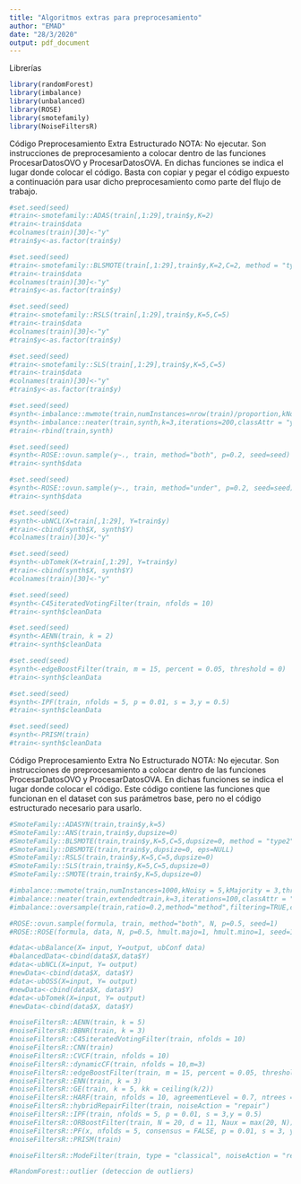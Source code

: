 ```yaml
---
title: "Algoritmos extras para preprocesamiento"
author: "EMAD"
date: "28/3/2020"
output: pdf_document
---
```


Librerías
```r
library(randomForest)
library(imbalance)
library(unbalanced)
library(ROSE)
library(smotefamily)
library(NoiseFiltersR)
```

Código Preprocesamiento Extra Estructurado
NOTA: No ejecutar. Son instrucciones de preprocesamiento a colocar dentro de las funciones ProcesarDatosOVO y ProcesarDatosOVA. En dichas funciones se indica el lugar donde colocar el código. Basta con copiar y pegar el código expuesto a continuación para usar dicho preprocesamiento como parte del flujo de trabajo.
```r
#set.seed(seed)
#train<-smotefamily::ADAS(train[,1:29],train$y,K=2)
#train<-train$data
#colnames(train)[30]<-"y"
#train$y<-as.factor(train$y)

#set.seed(seed)
#train<-smotefamily::BLSMOTE(train[,1:29],train$y,K=2,C=2, method = "type1")
#train<-train$data
#colnames(train)[30]<-"y"
#train$y<-as.factor(train$y)

#set.seed(seed)
#train<-smotefamily::RSLS(train[,1:29],train$y,K=5,C=5)
#train<-train$data
#colnames(train)[30]<-"y"
#train$y<-as.factor(train$y)

#set.seed(seed)
#train<-smotefamily::SLS(train[,1:29],train$y,K=5,C=5)
#train<-train$data
#colnames(train)[30]<-"y"
#train$y<-as.factor(train$y)

#set.seed(seed)
#synth<-imbalance::mwmote(train,numInstances=nrow(train)/proportion,kNoisy = 5,kMajority =3 ,threshold = 5,cmax = 2,cclustering = 3,classAttr = "y")
#synth<-imbalance::neater(train,synth,k=3,iterations=200,classAttr = "y")
#train<-rbind(train,synth)

#set.seed(seed)
#synth<-ROSE::ovun.sample(y~., train, method="both", p=0.2, seed=seed)
#train<-synth$data

#set.seed(seed)
#synth<-ROSE::ovun.sample(y~., train, method="under", p=0.2, seed=seed)
#train<-synth$data

#set.seed(seed)
#synth<-ubNCL(X=train[,1:29], Y=train$y)
#train<-cbind(synth$X, synth$Y)
#colnames(train)[30]<-"y"

#set.seed(seed)
#synth<-ubTomek(X=train[,1:29], Y=train$y)
#train<-cbind(synth$X, synth$Y)
#colnames(train)[30]<-"y"

#set.seed(seed)
#synth<-C45iteratedVotingFilter(train, nfolds = 10)
#train<-synth$cleanData

#set.seed(seed)
#synth<-AENN(train, k = 2)
#train<-synth$cleanData

#set.seed(seed)
#synth<-edgeBoostFilter(train, m = 15, percent = 0.05, threshold = 0)
#train<-synth$cleanData

#set.seed(seed)
#synth<-IPF(train, nfolds = 5, p = 0.01, s = 3,y = 0.5)
#train<-synth$cleanData

#set.seed(seed)
#synth<-PRISM(train)
#train<-synth$cleanData
```

Código Preprocesamiento Extra No Estructurado
NOTA: No ejecutar. Son instrucciones de preprocesamiento a colocar dentro de las funciones ProcesarDatosOVO y ProcesarDatosOVA. En dichas funciones se indica el lugar donde colocar el código. Este código contiene las funciones que funcionan en el dataset con sus parámetros base, pero no el código estructurado necesario para usarlo.
```r
#SmoteFamily::ADASYN(train,train$y,k=5)
#SmoteFamily::ANS(train,train$y,dupsize=0)
#SmoteFamily::BLSMOTE(train,train$y,K=5,C=5,dupsize=0, method = "type2")
#SmoteFamily::DBSMOTE(train,train$y,dupsize=0, eps=NULL)
#SmoteFamily::RSLS(train,train$y,K=5,C=5,dupsize=0)
#SmoteFamily::SLS(train,train$y,K=5,C=5,dupsize=0)
#SmoteFamily::SMOTE(train,train$y,K=5,dupsize=0)

#imbalance::mwmote(train,numInstances=1000,kNoisy = 5,kMajority = 3,threshold = 5,cmax = 2,cclustering = 3,classAttr = "y")
#imbalance::neater(train,extendedtrain,k=3,iterations=100,classAttr = "y")
#imbalance::oversample(train,ratio=0.2,method="method",filtering=TRUE,classAttr = "y")

#ROSE::ovun.sample(formula, train, method="both", N, p=0.5, seed=1)
#ROSE::ROSE(formula, data, N, p=0.5, hmult.majo=1, hmult.mino=1, seed=1)

#data<-ubBalance(X= input, Y=output, ubConf data)
#balancedData<-cbind(data$X,data$Y)
#data<-ubNCL(X=input, Y= output)
#newData<-cbind(data$X, data$Y)
#data<-ubOSS(X=input, Y= output)
#newData<-cbind(data$X, data$Y)
#data<-ubTomek(X=input, Y= output)
#newData<-cbind(data$X, data$Y)

#noiseFiltersR::AENN(train, k = 5)
#noiseFiltersR::BBNR(train, k = 3)
#noiseFiltersR::C45iteratedVotingFilter(train, nfolds = 10)
#noiseFiltersR::CNN(train)
#noiseFiltersR::CVCF(train, nfolds = 10)
#noiseFiltersR::dynamicCF(train, nfolds = 10,m=3)
#noiseFiltersR::edgeBoostFilter(train, m = 15, percent = 0.05, threshold = 0)
#noiseFiltersR::ENN(train, k = 3)
#noiseFiltersR::GE(train, k = 5, kk = ceiling(k/2))
#noiseFiltersR::HARF(train, nfolds = 10, agreementLevel = 0.7, ntrees = 500)
#noiseFiltersR::hybridRepairFilter(train, noiseAction = "repair")
#noiseFiltersR::IPF(train, nfolds = 5, p = 0.01, s = 3,y = 0.5)
#noiseFiltersR::ORBoostFilter(train, N = 20, d = 11, Naux = max(20, N))
#noiseFiltersR::PF(x, nfolds = 5, consensus = FALSE, p = 0.01, s = 3, y = 0.5, theta = 0.7)
#noiseFiltersR::PRISM(train)

#noiseFiltersR::ModeFilter(train, type = "classical", noiseAction = "repair", epsilon = 0.05, maxIter = 100, alpha = 1, beta = 1)

#RandomForest::outlier (deteccion de outliers)
```